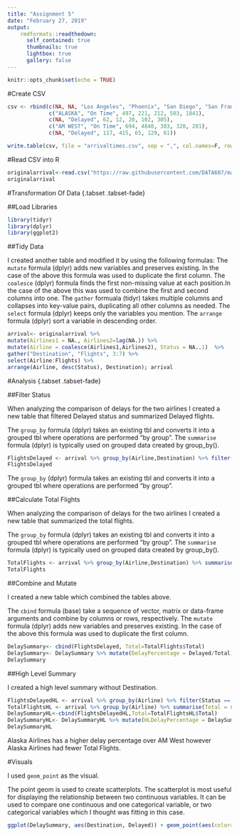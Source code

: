 ---
title: "Assignment 5"
date: "February 27, 2019"
output:
    rmdformats::readthedown:
      self_contained: true
      thumbnails: true
      lightbox: true
      gallery: false
---

```{r setup, include=FALSE}
knitr::opts_chunk$set(echo = TRUE)
```

#Create CSV
```{r}
csv <- rbind(c(NA, NA, "Los Angeles", "Phoenix", "San Diego", "San Francisco", "Seattle"),
             c("ALASKA", "On Time", 497, 221, 212, 503, 1841),
             c(NA, "Delayed", 62, 12, 20, 102, 305),
             c("AM WEST", "On Time", 694, 4840, 383, 320, 201),
             c(NA, "Delayed", 117, 415, 65, 129, 61))

write.table(csv, file = "arrivaltimes.csv", sep = ",", col.names=F, row.names=F)
```


#Read CSV into R
```{r}
originalarrival<-read.csv("https://raw.githubusercontent.com/DATA607/master/arrivaltimes.csv?_sm_au_=iVVSSF6Sk3kVrtvj")
originalarrival
```

#Transformation Of Data {.tabset .tabset-fade}

##Load Libraries
```{r}
library(tidyr)
library(dplyr)
library(ggplot2)
```

##Tidy Data

I created another table and modified it by using the following formulas:
The `mutate` formula (dplyr) adds new variables and preserves existing. In the case of the above this formula was used to duplicate the first column.
The `coalesce` (dplyr) formula finds the first non-missing value at each position.In the case of the above this was used to combine the first and second columns into one.
The `gather` formuala (tidyr) takes multiple columns and collapses into key-value pairs, duplicating all other columns as needed.
The `select` formula (dplyr) keeps only the variables you mention.
The `arrange` formula (dplyr) sort a variable in descending order.

```{r}
arrival<- originalarrival %>%
mutate(Airlines1 = NA., Airlines2=lag(NA.)) %>% 
mutate(Airline = coalesce(Airlines1,Airlines2), Status = NA..1)  %>%
gather("Destination", "Flights", 3:7) %>% 
select(Airline:Flights) %>% 
arrange(Airline, desc(Status), Destination); arrival
```


#Analysis {.tabset .tabset-fade}

##Filter Status

When analyzing the comparison of delays for the two airlines I created a new table that  filtered Delayed status and summarized Delayed flights.

The `group_by` formula (dplyr) takes an existing tbl and converts it into a grouped tbl where operations are performed "by group". 
The `summarise` formula (dplyr) is typically used on grouped data created by group_by().

```{r}
FlightsDelayed <- arrival %>% group_by(Airline,Destination) %>% filter(Status == 'Delayed') %>%summarise(Delayed = sum(Flights))
FlightsDelayed
```
The `group_by` (dplyr) formula takes an existing tbl and converts it into a grouped tbl where operations are performed "by group". 

##Calculate Total Flights

When analyzing the comparison of delays for the two airlines I created a new table that summarized the total flights. 

The `group_by` formula (dplyr) takes an existing tbl and converts it into a grouped tbl where operations are performed "by group". 
The `summarise` formula (dplyr) is typically used on grouped data created by group_by().

```{r}
TotalFlights <- arrival %>% group_by(Airline,Destination) %>% summarise(Total = sum(Flights))
TotalFlights
```

##Combine and Mutate 

I created a new table which combined the tables above. 

The `cbind` formula (base) take a sequence of vector, matrix or data-frame arguments and combine by columns or rows, respectively.
The `mutate` formula (dplyr) adds new variables and preserves existing. In the case of the above this formula was used to duplicate the first column.

```{r}
DelaySummary<- cbind(FlightsDelayed, Total=TotalFlights$Total)
DelaySummary<- DelaySummary %>% mutate(DelayPercentage = Delayed/Total)
DelaySummary
```

##High Level Summary

I created a high level summary without Destination.

```{r}
FlightsDelayedHL <- arrival %>% group_by(Airline) %>% filter(Status == 'Delayed') %>%summarise(Delayed = sum(Flights))
TotalFlightsHL <- arrival %>% group_by(Airline) %>% summarise(Total = sum(Flights))
DelaySummaryHL<-cbind(FlightsDelayedHL,Total=TotalFlightsHL$Total)
DelaySummaryHL<- DelaySummaryHL %>% mutate(HLDelayPercentage = DelaySummaryHL$Delayed/DelaySummaryHL$Total)
DelaySummaryHL
```

Alaska Airlines has a higher delay percentage over AM West however Alaska Airlines had fewer Total Flights.

#Visuals

I used `geom_point` as the visual.

The point geom is used to create scatterplots. The scatterplot is most useful for displaying the relationship between two continuous variables. It can be used to compare one continuous and one categorical variable, or two categorical variables which I thought was fitting in this case.
```{r}
ggplot(DelaySummary, aes(Destination, Delayed)) + geom_point(aes(color=Airline),size=8,alpha=1/2)
```

